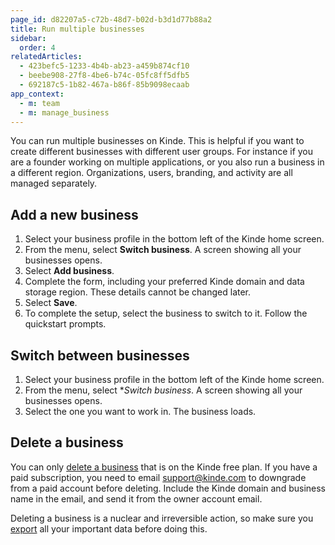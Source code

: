 ```yaml
---
page_id: d82207a5-c72b-48d7-b02d-b3d1d77b88a2
title: Run multiple businesses
sidebar:
  order: 4
relatedArticles:
  - 423befc5-1233-4b4b-ab23-a459b874cf10
  - beebe908-27f8-4be6-b74c-05fc8ff5dfb5
  - 692187c5-1b82-467a-b86f-85b9098ecaab
app_context:
  - m: team
  - m: manage_business
---
```


You can run multiple businesses on Kinde. This is helpful if you want to create different businesses with different user groups. For instance if you are a founder working on multiple applications, or you also run a business in a different region. Organizations, users, branding, and activity are all managed separately.

## **Add a new business**

1. Select your business profile in the bottom left of the Kinde home screen.
2. From the menu, select **Switch business**. A screen showing all your businesses opens. 
3. Select **Add business**.
4. Complete the form, including your preferred Kinde domain and data storage region. These details cannot be changed later.
5. Select **Save**.
6. To complete the setup, select the business to switch to it. Follow the quickstart prompts.

## **Switch between businesses**

1. Select your business profile in the bottom left of the Kinde home screen.
2. From the menu, select **Switch business*. A screen showing all your businesses opens. 
3. Select the one you want to work in. The business loads.

## Delete a business

You can only [delete a business](/manage-your-account/your-data/delete-business/) that is on the Kinde free plan. If you have a paid subscription, you need to email [support@kinde.com](mailto:support@kinde.com) to downgrade from a paid account before deleting. Include the Kinde domain and business name in the email, and send it from the owner account email.

Deleting a business is a nuclear and irreversible action, so make sure you [export](/manage-your-account/your-data/exporting-data/) all your important data before doing this.
